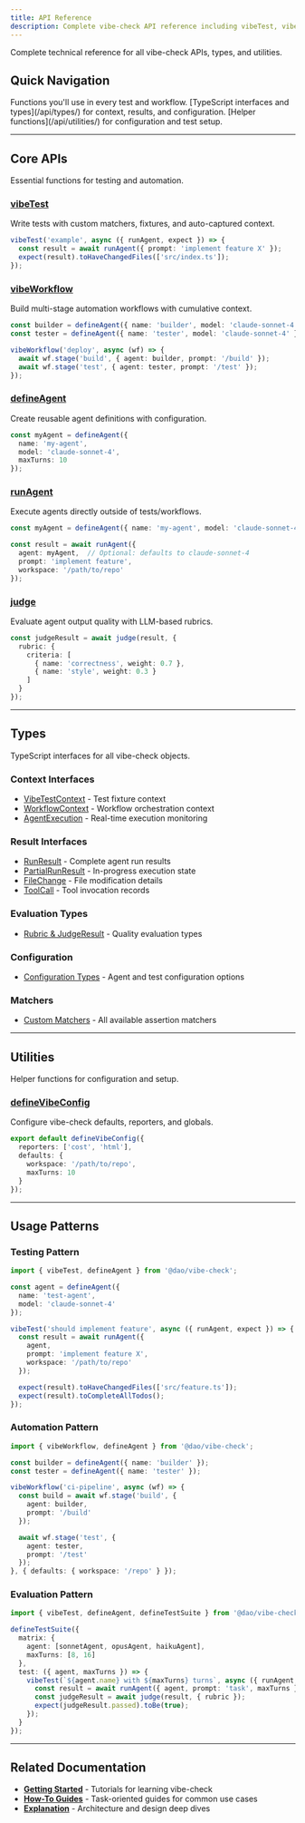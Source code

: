 ```yaml
---
title: API Reference
description: Complete vibe-check API reference including vibeTest, vibeWorkflow, runAgent, judge, and all TypeScript types. Full documentation for testing and automating Claude Code agents.
---
```



Complete technical reference for all vibe-check APIs, types, and utilities.

## Quick Navigation

<CardGrid>
  <Card title="Core APIs" icon="seti:javascript">
    Functions you'll use in every test and workflow.
  </Card>

  <Card title="Types" icon="seti:typescript">
    [TypeScript interfaces and types](/api/types/) for context, results, and configuration.
  </Card>

  <Card title="Utilities" icon="seti:config">
    [Helper functions](/api/utilities/) for configuration and test setup.
  </Card>
</CardGrid>

---

## Core APIs

Essential functions for testing and automation.

### [vibeTest](/api/core/vibetest/)
Write tests with custom matchers, fixtures, and auto-captured context.

```typescript
vibeTest('example', async ({ runAgent, expect }) => {
  const result = await runAgent({ prompt: 'implement feature X' });
  expect(result).toHaveChangedFiles(['src/index.ts']);
});
```

### [vibeWorkflow](/api/core/vibeworkflow/)
Build multi-stage automation workflows with cumulative context.

```typescript
const builder = defineAgent({ name: 'builder', model: 'claude-sonnet-4' });
const tester = defineAgent({ name: 'tester', model: 'claude-sonnet-4' });

vibeWorkflow('deploy', async (wf) => {
  await wf.stage('build', { agent: builder, prompt: '/build' });
  await wf.stage('test', { agent: tester, prompt: '/test' });
});
```

### [defineAgent](/api/core/defineagent/)
Create reusable agent definitions with configuration.

```typescript
const myAgent = defineAgent({
  name: 'my-agent',
  model: 'claude-sonnet-4',
  maxTurns: 10
});
```

### [runAgent](/api/core/runagent/)
Execute agents directly outside of tests/workflows.

```typescript
const myAgent = defineAgent({ name: 'my-agent', model: 'claude-sonnet-4' });

const result = await runAgent({
  agent: myAgent,  // Optional: defaults to claude-sonnet-4
  prompt: 'implement feature',
  workspace: '/path/to/repo'
});
```

### [judge](/api/core/judge/)
Evaluate agent output quality with LLM-based rubrics.

```typescript
const judgeResult = await judge(result, {
  rubric: {
    criteria: [
      { name: 'correctness', weight: 0.7 },
      { name: 'style', weight: 0.3 }
    ]
  }
});
```

---

## Types

TypeScript interfaces for all vibe-check objects.

### Context Interfaces
- [VibeTestContext](/api/types/test-context/) - Test fixture context
- [WorkflowContext](/api/types/workflow-context/) - Workflow orchestration context
- [AgentExecution](/api/types/agent-execution/) - Real-time execution monitoring

### Result Interfaces
- [RunResult](/api/types/run-result/) - Complete agent run results
- [PartialRunResult](/api/types/partial-result/) - In-progress execution state
- [FileChange](/api/types/file-change/) - File modification details
- [ToolCall](/api/types/tool-call/) - Tool invocation records

### Evaluation Types
- [Rubric & JudgeResult](/api/types/rubric/) - Quality evaluation types

### Configuration
- [Configuration Types](/api/types/configuration/) - Agent and test configuration options

### Matchers
- [Custom Matchers](/api/types/matchers/) - All available assertion matchers

---

## Utilities

Helper functions for configuration and setup.

### [defineVibeConfig](/api/utilities/config/)
Configure vibe-check defaults, reporters, and globals.

```typescript
export default defineVibeConfig({
  reporters: ['cost', 'html'],
  defaults: {
    workspace: '/path/to/repo',
    maxTurns: 10
  }
});
```

---

## Usage Patterns

### Testing Pattern
```typescript
import { vibeTest, defineAgent } from '@dao/vibe-check';

const agent = defineAgent({
  name: 'test-agent',
  model: 'claude-sonnet-4'
});

vibeTest('should implement feature', async ({ runAgent, expect }) => {
  const result = await runAgent({
    agent,
    prompt: 'implement feature X',
    workspace: '/path/to/repo'
  });

  expect(result).toHaveChangedFiles(['src/feature.ts']);
  expect(result).toCompleteAllTodos();
});
```

### Automation Pattern
```typescript
import { vibeWorkflow, defineAgent } from '@dao/vibe-check';

const builder = defineAgent({ name: 'builder' });
const tester = defineAgent({ name: 'tester' });

vibeWorkflow('ci-pipeline', async (wf) => {
  const build = await wf.stage('build', {
    agent: builder,
    prompt: '/build'
  });

  await wf.stage('test', {
    agent: tester,
    prompt: '/test'
  });
}, { defaults: { workspace: '/repo' } });
```

### Evaluation Pattern
```typescript
import { vibeTest, defineAgent, defineTestSuite } from '@dao/vibe-check';

defineTestSuite({
  matrix: {
    agent: [sonnetAgent, opusAgent, haikuAgent],
    maxTurns: [8, 16]
  },
  test: ({ agent, maxTurns }) => {
    vibeTest(`${agent.name} with ${maxTurns} turns`, async ({ runAgent, judge }) => {
      const result = await runAgent({ agent, prompt: 'task', maxTurns });
      const judgeResult = await judge(result, { rubric });
      expect(judgeResult.passed).toBe(true);
    });
  }
});
```

---

## Related Documentation

- **[Getting Started](/getting-started/)** - Tutorials for learning vibe-check
- **[How-To Guides](/guides/)** - Task-oriented guides for common use cases
- **[Explanation](/explanation/)** - Architecture and design deep dives
